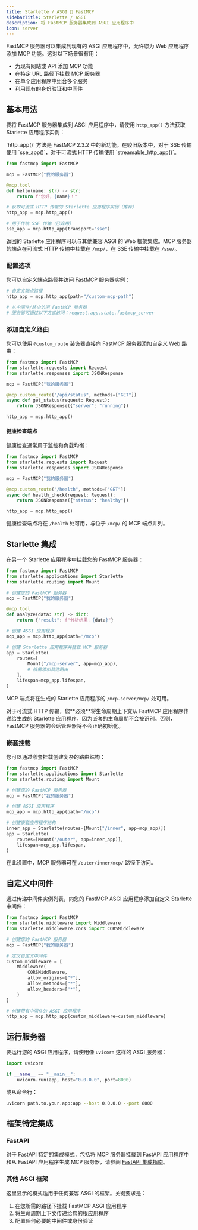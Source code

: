 ```yaml
---
title: Starlette / ASGI 🤝 FastMCP
sidebarTitle: Starlette / ASGI
description: 将 FastMCP 服务器集成到 ASGI 应用程序中
icon: server
---
```



<VersionBadge version="2.3.1" />

FastMCP 服务器可以集成到现有的 ASGI 应用程序中，允许您为 Web 应用程序添加 MCP 功能。这对以下场景很有用：

- 为现有网站或 API 添加 MCP 功能
- 在特定 URL 路径下挂载 MCP 服务器
- 在单个应用程序中组合多个服务
- 利用现有的身份验证和中间件

## 基本用法

要将 FastMCP 服务器集成到 ASGI 应用程序中，请使用 `http_app()` 方法获取 Starlette 应用程序实例：

<Tip>
`http_app()` 方法是 FastMCP 2.3.2 中的新功能。在较旧版本中，对于 SSE 传输使用 `sse_app()`，对于可流式 HTTP 传输使用 `streamable_http_app()`。
</Tip>

```python
from fastmcp import FastMCP

mcp = FastMCP("我的服务器")

@mcp.tool
def hello(name: str) -> str:
    return f"您好，{name}！"

# 获取可流式 HTTP 传输的 Starlette 应用程序实例（推荐）
http_app = mcp.http_app()

# 用于传统 SSE 传输（已弃用）
sse_app = mcp.http_app(transport="sse")
```

返回的 Starlette 应用程序可以与其他兼容 ASGI 的 Web 框架集成。MCP 服务器的端点在可流式 HTTP 传输中挂载在 `/mcp/`，在 SSE 传输中挂载在 `/sse/`。

### 配置选项

您可以自定义端点路径并访问 FastMCP 服务器实例：

```python
# 自定义端点路径
http_app = mcp.http_app(path="/custom-mcp-path")

# 从中间件/路由访问 FastMCP 服务器
# 服务器可通过以下方式访问：request.app.state.fastmcp_server
```

### 添加自定义路由

您可以使用 `@custom_route` 装饰器直接向 FastMCP 服务器添加自定义 Web 路由：

```python
from fastmcp import FastMCP
from starlette.requests import Request
from starlette.responses import JSONResponse

mcp = FastMCP("我的服务器")

@mcp.custom_route("/api/status", methods=["GET"])
async def get_status(request: Request):
    return JSONResponse({"server": "running"})

http_app = mcp.http_app()
```

#### 健康检查端点

健康检查通常用于监控和负载均衡：

```python
from fastmcp import FastMCP
from starlette.requests import Request
from starlette.responses import JSONResponse

mcp = FastMCP("我的服务器")

@mcp.custom_route("/health", methods=["GET"])
async def health_check(request: Request):
    return JSONResponse({"status": "healthy"})

http_app = mcp.http_app()
```

健康检查端点将在 `/health` 处可用，与位于 `/mcp/` 的 MCP 端点并列。

## Starlette 集成

在另一个 Starlette 应用程序中挂载您的 FastMCP 服务器：

```python
from fastmcp import FastMCP
from starlette.applications import Starlette
from starlette.routing import Mount

# 创建您的 FastMCP 服务器
mcp = FastMCP("我的服务器")

@mcp.tool
def analyze(data: str) -> dict:
    return {"result": f"分析结果：{data}"}

# 创建 ASGI 应用程序
mcp_app = mcp.http_app(path='/mcp')

# 创建 Starlette 应用程序并挂载 MCP 服务器
app = Starlette(
    routes=[
        Mount("/mcp-server", app=mcp_app),
        # 根需添加其他路由
    ],
    lifespan=mcp_app.lifespan,
)
```

MCP 端点将在生成的 Starlette 应用程序的 `/mcp-server/mcp/` 处可用。

<Warning>
对于可流式 HTTP 传输，您**必须**将生命周期上下文从 FastMCP 应用程序传递给生成的 Starlette 应用程序，因为嵌套的生命周期不会被识别。否则，FastMCP 服务器的会话管理器将不会正确初始化。
</Warning>

### 嵌套挂载

您可以通过嵌套挂载创建复杂的路由结构：

```python
from fastmcp import FastMCP
from starlette.applications import Starlette
from starlette.routing import Mount

# 创建您的 FastMCP 服务器
mcp = FastMCP("我的服务器")

# 创建 ASGI 应用程序
mcp_app = mcp.http_app(path='/mcp')

# 创建嵌套应用程序结构
inner_app = Starlette(routes=[Mount("/inner", app=mcp_app)])
app = Starlette(
    routes=[Mount("/outer", app=inner_app)],
    lifespan=mcp_app.lifespan,
)
```

在此设置中，MCP 服务器可在 `/outer/inner/mcp/` 路径下访问。

## 自定义中间件

<VersionBadge version="2.3.2" />

通过传递中间件实例列表，向您的 FastMCP ASGI 应用程序添加自定义 Starlette 中间件：

```python
from fastmcp import FastMCP
from starlette.middleware import Middleware
from starlette.middleware.cors import CORSMiddleware

# 创建您的 FastMCP 服务器
mcp = FastMCP("我的服务器")

# 定义自定义中间件
custom_middleware = [
    Middleware(
        CORSMiddleware,
        allow_origins=["*"],
        allow_methods=["*"],
        allow_headers=["*"],
    )
]

# 创建带有中间件的 ASGI 应用程序
http_app = mcp.http_app(custom_middleware=custom_middleware)
```

## 运行服务器

要运行您的 ASGI 应用程序，请使用像 `uvicorn` 这样的 ASGI 服务器：

```python
import uvicorn

if __name__ == "__main__":
    uvicorn.run(app, host="0.0.0.0", port=8000)
```

或从命令行：

```bash
uvicorn path.to.your.app:app --host 0.0.0.0 --port 8000
```

## 框架特定集成

### FastAPI

对于 FastAPI 特定的集成模式，包括将 MCP 服务器挂载到 FastAPI 应用程序中和从 FastAPI 应用程序生成 MCP 服务器，请参阅 [FastAPI 集成指南](/zh/integrations/fastapi)。

### 其他 ASGI 框架

这里显示的模式适用于任何兼容 ASGI 的框架。关键要求是：

1. 在您所需的路径下挂载 FastMCP ASGI 应用程序
2. 将生命周期上下文传递给您的根应用程序
3. 配置任何必要的中间件或身份验证

